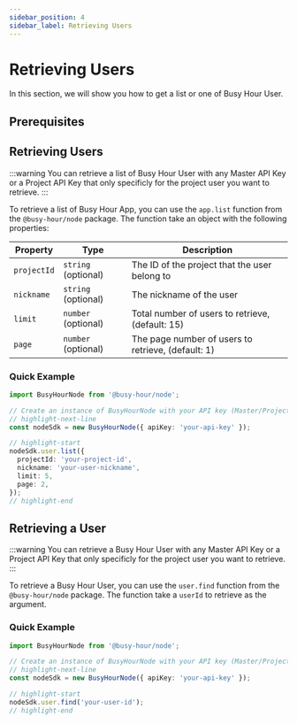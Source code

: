```yaml
---
sidebar_position: 4
sidebar_label: Retrieving Users
---
```



# Retrieving Users

In this section, we will show you how to get a list or one of Busy Hour User.

## Prerequisites

<Prerequisites />

## Retrieving Users

:::warning
You can retrieve a list of Busy Hour User with any Master API Key or a Project API Key that only specificly for the project user you want to retrieve.
:::

To retrieve a list of Busy Hour App, you can use the `app.list` function from the `@busy-hour/node` package. The function take an object with the following properties:

| Property    | Type                | Description                                        |
| ----------- | ------------------- | -------------------------------------------------- |
| `projectId` | `string` (optional) | The ID of the project that the user belong to      |
| `nickname`  | `string` (optional) | The nickname of the user                           |
| `limit`     | `number` (optional) | Total number of users to retrieve, (default: 15)   |
| `page`      | `number` (optional) | The page number of users to retrieve, (default: 1) |

### Quick Example

```ts title="src/main.ts"
import BusyHourNode from '@busy-hour/node';

// Create an instance of BusyHourNode with your API key (Master/Project)
// highlight-next-line
const nodeSdk = new BusyHourNode({ apiKey: 'your-api-key' });

// highlight-start
nodeSdk.user.list({
  projectId: 'your-project-id',
  nickname: 'your-user-nickname',
  limit: 5,
  page: 2,
});
// highlight-end
```

## Retrieving a User

:::warning
You can retrieve a Busy Hour User with any Master API Key or a Project API Key that only specificly for the project user you want to retrieve.
:::

To retrieve a Busy Hour User, you can use the `user.find` function from the `@busy-hour/node` package. The function take a `userId` to retrieve as the argument.

### Quick Example

```ts title="src/main.ts"
import BusyHourNode from '@busy-hour/node';

// Create an instance of BusyHourNode with your API key (Master/Project)
// highlight-next-line
const nodeSdk = new BusyHourNode({ apiKey: 'your-api-key' });

// highlight-start
nodeSdk.user.find('your-user-id');
// highlight-end
```
